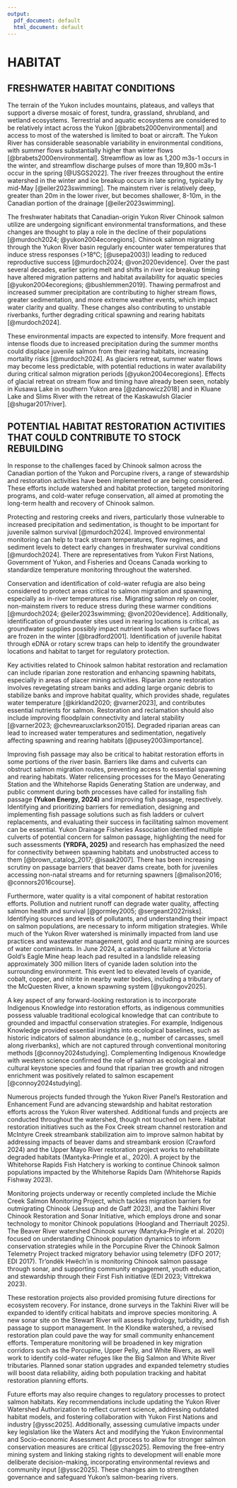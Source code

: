```yaml
---
output:
  pdf_document: default
  html_document: default
---
```


# HABITAT {#sec:HABITAT}

## FRESHWATER HABITAT CONDITIONS

The terrain of the Yukon includes mountains, plateaus, and valleys that support a diverse mosaic of forest, tundra, grassland, shrubland, and wetland ecosystems. Terrestrial and aquatic ecosystems are considered to be relatively intact across the Yukon [@brabets2000environmental] and access to most of the watershed is limited to boat or aircraft. The Yukon River has considerable seasonable variability in environmental conditions, with summer flows substantially higher than winter flows [@brabets2000environmental]. Streamflow as low as 1,200 m3s-1 occurs in the winter, and streamflow discharge pulses of more than 19,800 m3s-1 occur in the spring [@USGS2022]. The river freezes throughout the entire watershed in the winter and ice breakup occurs in late spring, typically by mid-May [@eiler2023swimming]. The mainstem river is relatively deep, greater than 20m in the lower river, but becomes shallower, 8-10m, in the Canadian portion of the drainage [@eiler2023swimming].

The freshwater habitats that Canadian-origin Yukon River Chinook salmon utilize are undergoing significant environmental transformations, and these changes are thought to play a role in the decline of their populations [@murdoch2024; @yukon2004ecoregions]. Chinook salmon migrating through the Yukon River basin regularly encounter water temperatures that induce stress responses (\>18°C; [@usepa2003]) leading to reduced reproductive success [@murdoch2024; @von2020evidence]. Over the past several decades, earlier spring melt and shifts in river ice breakup timing have altered migration patterns and habitat availability for aquatic species [@yukon2004ecoregions; @bushlemmen2019]. Thawing permafrost and increased summer precipitation are contributing to higher stream flows, greater sedimentation, and more extreme weather events, which impact water clarity and quality. These changes also contributing to unstable riverbanks, further degrading critical spawning and rearing habitats [@murdoch2024].

These environmental impacts are expected to intensify. More frequent and intense floods due to increased precipitation during the summer months could displace juvenile salmon from their rearing habitats, increasing mortality risks [@murdoch2024]. As glaciers retreat, summer water flows may become less predictable, with potential reductions in water availability during critical salmon migration periods [@yukon2004ecoregions]. Effects of glacial retreat on stream flow and timing have already been seen, notably in Kusawa Lake in southern Yukon area [@zdanowicz2018] and in Kluane Lake and Slims River with the retreat of the Kaskawulsh Glacier [@shugar2017river].

## POTENTIAL HABITAT RESTORATION ACTIVITIES THAT COULD CONTRIBUTE TO STOCK REBUILDING

In response to the challenges faced by Chinook salmon across the Canadian portion of the Yukon and Porcupine rivers, a range of stewardship and restoration activities have been implemented or are being considered. These efforts include watershed and habitat protection, targeted monitoring programs, and cold-water refuge conservation, all aimed at promoting the long-term health and recovery of Chinook salmon.

Protecting and restoring creeks and rivers, particularly those vulnerable to increased precipitation and sedimentation, is thought to be important for juvenile salmon survival [@murdoch2024]. Improved environmental monitoring can help to track stream temperatures, flow regimes, and sediment levels to detect early changes in freshwater survival conditions [@murdoch2024]. There are representatives from Yukon First Nations, Government of Yukon, and Fisheries and Oceans Canada working to standardize temperature monitoring throughout the watershed.

Conservation and identification of cold-water refugia are also being considered to protect areas critical to salmon migration and spawning, especially as in-river temperatures rise. Migrating salmon rely on cooler, non-mainstem rivers to reduce stress during these warmer conditions [@murdoch2024; @eiler2023swimming; @von2020evidence]. Additionally, identification of groundwater sites used in rearing locations is critical, as groundwater supplies possibly impact nutrient loads when surface flows are frozen in the winter [@bradford2001]. Identification of juvenile habitat through eDNA or rotary screw traps can help to identify the groundwater locations and habitat to target for regulatory protection.

Key activities related to Chinook salmon habitat restoration and reclamation can include riparian zone restoration and enhancing spawning habitats, especially in areas of placer mining activities. Riparian zone restoration involves revegetating stream banks and adding large organic debris to stabilize banks and improve habitat quality, which provides shade, regulates water temperature [@kirkland2020; @varner2023], and contributes essential nutrients for salmon. Restoration and reclamation should also include improving floodplain connectivity and lateral stability [@varner2023; @chevrearuxclarkson2015]. Degraded riparian areas can lead to increased water temperatures and sedimentation, negatively affecting spawning and rearing habitats [@pusey2003importance].

Improving fish passage may also be critical to habitat restoration efforts in some portions of the river basin. Barriers like dams and culverts can obstruct salmon migration routes, preventing access to essential spawning and rearing habitats. Water relicensing processes for the Mayo Generating Station and the Whitehorse Rapids Generating Station are underway, and public comment during both processes have called for installing fish passage **(Yukon Energy, 2024)** and improving fish passage, respectively. Identifying and prioritizing barriers for remediation, designing and implementing fish passage solutions such as fish ladders or culvert replacements, and evaluating their success in facilitating salmon movement can be essential. Yukon Drainage Fisheries Association identified multiple culverts of potential concern for salmon passage, highlighting the need for such assessments **(YRDFA, 2025)** and research has emphasized the need for connectivity between spawning habitats and unobstructed access to them [@brown_catalog_2017; @isaak2007]. There has been increasing scrutiny on passage barriers that beaver dams create, both for juveniles accessing non-natal streams and for returning spawners [@malison2016; @connors2016course].

Furthermore, water quality is a vital component of habitat restoration efforts. Pollution and nutrient runoff can degrade water quality, affecting salmon health and survival [@gormley2005; @sergeant2022risks]. Identifying sources and levels of pollutants, and understanding their impact on salmon populations, are necessary to inform mitigation strategies. While much of the Yukon River watershed is minimally impacted from land use practices and wastewater management, gold and quartz mining are sources of water contaminants. In June 2024, a catastrophic failure at Victoria Gold's Eagle Mine heap leach pad resulted in a landslide releasing approximately 300 million liters of cyanide laden solution into the surrounding environment. This event led to elevated levels of cyanide, cobalt, copper, and nitrite in nearby water bodies, including a tributary of the McQuesten River, a known spawning system [@yukongov2025].

A key aspect of any forward-looking restoration is to incorporate Indigenous Knowledge into restoration efforts, as indigenous communities possess valuable traditional ecological knowledge that can contribute to grounded and impactful conservation strategies. For example, Indigenous Knowledge provided essential insights into ecological baselines, such as historic indicators of salmon abundance (e.g., number of carcasses, smell along riverbanks), which are not captured through conventional monitoring methods [@connoy2024studying]. Complementing Indigenous Knowledge with western science confirmed the role of salmon as ecological and cultural keystone species and found that riparian tree growth and nitrogen enrichment was positively related to salmon escapement [@connoy2024studying].

<!-- below citations are not updated for bibtex!!! -->

Numerous projects funded through the Yukon River Panel's Restoration and Enhancement Fund are advancing stewardship and habitat restoration efforts across the Yukon River watershed. Additional funds and projects are conducted throughout the watershed, though not touched on here. Habitat restoration initiatives such as the Fox Creek stream channel restoration and McIntyre Creek streambank stabilization aim to improve salmon habitat by addressing impacts of beaver dams and streambank erosion (Crawford 2024) and the Upper Mayo River restoration project works to rehabilitate degraded habitats (Mantyka-Pringle et al., 2020). A project by the Whitehorse Rapids Fish Hatchery is working to continue Chinook salmon populations impacted by the Whitehorse Rapids Dam (Whitehorse Rapids Fishway 2023).

Monitoring projects underway or recently completed include the Michie Creek Salmon Monitoring Project, which tackles migration barriers for outmigrating Chinook (Jessup and de Gaff 2023), and the Takhini River Chinook Restoration and Sonar Initiative, which employs drone and sonar technology to monitor Chinook populations (Hoogland and Therriault 2025). The Beaver River watershed Chinook survey (Mantyka‐Pringle et al. 2020) focused on understanding Chinook population dynamics to inform conservation strategies while in the Porcupine River the Chinook Salmon Telemetry Project tracked migratory behavior using telemetry (DFO 2017; EDI 2017). Tr'ondëk Hwëch'in is monitoring Chinook salmon passage through sonar, and supporting community engagement, youth education, and stewardship through their First Fish initiative (EDI 2023; Vittrekwa 2023).

These restoration projects also provided promising future directions for ecosystem recovery. For instance, drone surveys in the Takhini River will be expanded to identify critical habitats and improve species monitoring. A new sonar site on the Stewart River will assess hydrology, turbidity, and fish passage to support management. In the Klondike watershed, a revised restoration plan could pave the way for small community enhancement efforts. Temperature monitoring will be broadened in key migration corridors such as the Porcupine, Upper Pelly, and White Rivers, as well work to identify cold-water refuges like the Big Salmon and White River tributaries. Planned sonar station upgrades and expanded telemetry studies will boost data reliability, aiding both population tracking and habitat restoration planning efforts.

<!-- above citations are not updated for bibtex!!! -->

Future efforts may also require changes to regulatory processes to protect salmon habitats. Key recommendations include updating the Yukon River Watershed Authorization to reflect current science, addressing outdated habitat models, and fostering collaboration with Yukon First Nations and industry [@yssc2025]. Additionally, assessing cumulative impacts under key legislation like the Waters Act and modifying the Yukon Environmental and Socio-economic Assessment Act process to allow for stronger salmon conservation measures are critical [@yssc2025]. Removing the free-entry mining system and linking staking rights to development will enable more deliberate decision-making, incorporating environmental reviews and community input [@yssc2025]. These changes aim to strengthen governance and safeguard Yukon's salmon-bearing rivers.
